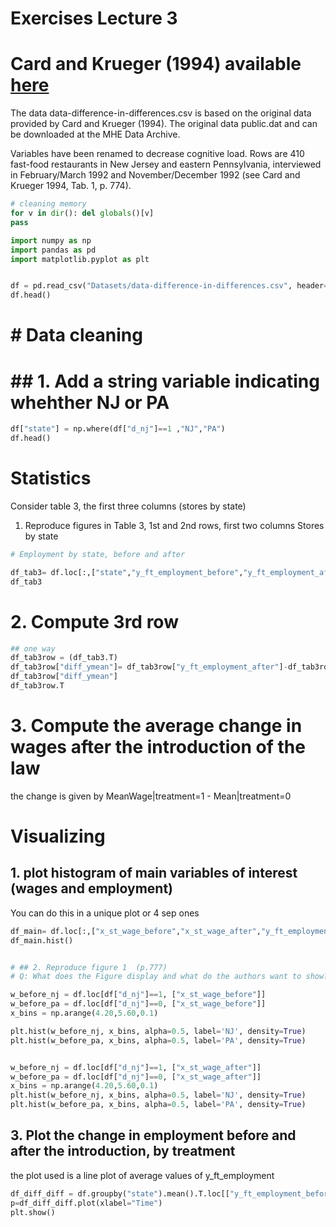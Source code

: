 # Exercises Lecture 3

# Card and Krueger (1994) available <a href="https://davidcard.berkeley.edu/papers/njmin-aer.pdf">here</a>
 
The data data-difference-in-differences.csv is based on the original data provided by Card and Krueger (1994). The original data public.dat and can be downloaded at the MHE Data Archive. 

Variables have been renamed to decrease cognitive load. Rows are 410 fast-food restaurants in New Jersey and eastern Pennsylvania, interviewed in February/March 1992 and November/December 1992 (see Card and Krueger 1994, Tab. 1, p. 774). 

```python


# cleaning memory
for v in dir(): del globals()[v]
pass

import numpy as np
import pandas as pd
import matplotlib.pyplot as plt


df = pd.read_csv("Datasets/data-difference-in-differences.csv", header=0)
df.head()

```

# # Data cleaning

# ## 1. Add a string variable indicating whehther NJ or PA

```python
df["state"] = np.where(df["d_nj"]==1 ,"NJ","PA")
df.head()
```

# Statistics

Consider table 3, the first three columns (stores by state)

1. Reproduce figures in Table 3, 1st and 2nd rows, first two columns Stores by state

```python
# Employment by state, before and after

df_tab3= df.loc[:,["state","y_ft_employment_before","y_ft_employment_after"]].groupby("state").mean().T
df_tab3
```

# 2. Compute 3rd row

```python
## one way
df_tab3row = (df_tab3.T)
df_tab3row["diff_ymean"]= df_tab3row["y_ft_employment_after"]-df_tab3row["y_ft_employment_before"]
df_tab3row["diff_ymean"]
df_tab3row.T
```

# 3. Compute the average change in wages after the introduction of the law
 
the change is given by MeanWage|treatment=1 - Mean|treatment=0



# Visualizing

## 1. plot histogram of main variables of interest (wages and employment)
 
You can do this in a unique plot or 4 sep ones

```python


df_main= df.loc[:,["x_st_wage_before","x_st_wage_after","y_ft_employment_before","y_ft_employment_after"]]
df_main.hist()


# ## 2. Reproduce figure 1  (p.777)
# Q: What does the Figure display and what do the authors want to show?

w_before_nj = df.loc[df["d_nj"]==1, ["x_st_wage_before"]]
w_before_pa = df.loc[df["d_nj"]==0, ["x_st_wage_before"]]
x_bins = np.arange(4.20,5.60,0.1)

plt.hist(w_before_nj, x_bins, alpha=0.5, label='NJ', density=True)
plt.hist(w_before_pa, x_bins, alpha=0.5, label='PA', density=True)


w_before_nj = df.loc[df["d_nj"]==1, ["x_st_wage_after"]]
w_before_pa = df.loc[df["d_nj"]==0, ["x_st_wage_after"]]
x_bins = np.arange(4.20,5.60,0.1)
plt.hist(w_before_nj, x_bins, alpha=0.5, label='NJ', density=True)
plt.hist(w_before_pa, x_bins, alpha=0.5, label='PA', density=True)

```

## 3. Plot the change in employment before and after the introduction, by treatment
the plot used is a line plot of average values of y_ft_employment

```python
df_diff_diff = df.groupby("state").mean().T.loc[["y_ft_employment_before","y_ft_employment_after"]]
p=df_diff_diff.plot(xlabel="Time")
plt.show()
```
